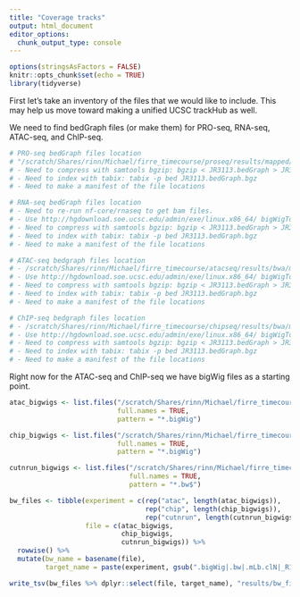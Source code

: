 ```yaml
---
title: "Coverage tracks"
output: html_document
editor_options: 
  chunk_output_type: console
---
```


```r
options(stringsAsFactors = FALSE)
knitr::opts_chunk$set(echo = TRUE)
library(tidyverse)
```

First let's take an inventory of the files that we would like to include.
This may help us move toward making a unified UCSC trackHub as well.

We need to find bedGraph files (or make them) for PRO-seq, RNA-seq, ATAC-seq, and ChIP-seq.


```r
# PRO-seq bedGraph files location
# "/scratch/Shares/rinn/Michael/firre_timecourse/proseq/results/mapped/bedgraphs"
# - Need to compress with samtools bgzip: bgzip < JR3113.bedGraph > JR3113.bedGraph.bgz
# - Need to index with tabix: tabix -p bed JR3113.bedGraph.bgz
# - Need to make a manifest of the file locations

# RNA-seq bedGraph files location
# - Need to re-run nf-core/rnaseq to get bam files.
# - Use http://hgdownload.soe.ucsc.edu/admin/exe/linux.x86_64/ bigWigToBedGraph to get bedgraphs
# - Need to compress with samtools bgzip: bgzip < JR3113.bedGraph > JR3113.bedGraph.bgz
# - Need to index with tabix: tabix -p bed JR3113.bedGraph.bgz
# - Need to make a manifest of the file locations

# ATAC-seq bedgraph files location
# - /scratch/Shares/rinn/Michael/firre_timecourse/atacseq/results/bwa/mergedLibrary/bigwig
# - Use http://hgdownload.soe.ucsc.edu/admin/exe/linux.x86_64/ bigWigToBedGraph to get bedgraphs
# - Need to compress with samtools bgzip: bgzip < JR3113.bedGraph > JR3113.bedGraph.bgz
# - Need to index with tabix: tabix -p bed JR3113.bedGraph.bgz
# - Need to make a manifest of the file locations

# ChIP-seq bedgraph files location
# - /scratch/Shares/rinn/Michael/firre_timecourse/chipseq/results/bwa/mergedLibrary/bigwig
# - Use http://hgdownload.soe.ucsc.edu/admin/exe/linux.x86_64/ bigWigToBedGraph to get bedgraphs
# - Need to compress with samtools bgzip: bgzip < JR3113.bedGraph > JR3113.bedGraph.bgz
# - Need to index with tabix: tabix -p bed JR3113.bedGraph.bgz
# - Need to make a manifest of the file locations
```

Right now for the ATAC-seq and ChIP-seq we have bigWig files as a starting point.

```r
atac_bigwigs <- list.files("/scratch/Shares/rinn/Michael/firre_timecourse/atacseq/results/bwa/mergedLibrary/bigwig",
                           full.names = TRUE,
                           pattern = "*.bigWig")

chip_bigwigs <- list.files("/scratch/Shares/rinn/Michael/firre_timecourse/chipseq/results/bwa/mergedLibrary/bigwig",
                           full.names = TRUE,
                           pattern = "*.bigWig")

cutnrun_bigwigs <- list.files("/scratch/Shares/rinn/Michael/firre_timecourse/cutnrun/align",
                              full.names = TRUE,
                              pattern = "*.bw$")

bw_files <- tibble(experiment = c(rep("atac", length(atac_bigwigs)),
                                  rep("chip", length(chip_bigwigs)),
                                  rep("cutnrun", length(cutnrun_bigwigs))),
                   file = c(atac_bigwigs,
                            chip_bigwigs,
                            cutnrun_bigwigs)) %>%
  rowwise() %>%
  mutate(bw_name = basename(file),
         target_name = paste(experiment, gsub(".bigWig|.bw|.mLb.clN|_R1", "", bw_name), sep = "_"))

write_tsv(bw_files %>% dplyr::select(file, target_name), "results/bw_files.tsv", col_names = F)
```


